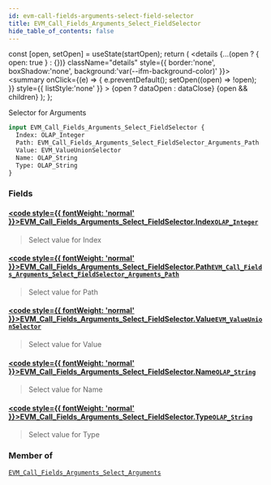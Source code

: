 ```yaml
---
id: evm-call-fields-arguments-select-field-selector
title: EVM_Call_Fields_Arguments_Select_FieldSelector
hide_table_of_contents: false
---
```







  const [open, setOpen] = useState(startOpen);
  return (
    <details {...(open ? { open: true } : {})} className="details" style={{ border:'none', boxShadow:'none', background:'var(--ifm-background-color)' }}>
      <summary
        onClick={(e) => {
          e.preventDefault();
          setOpen((open) => !open);
        }}
        style={{ listStyle:'none' }}
      >
      {open ? dataOpen : dataClose}
      </summary>
      {open && children}
    </details>
  );
};




Selector for Arguments


```graphql
input EVM_Call_Fields_Arguments_Select_FieldSelector {
  Index: OLAP_Integer
  Path: EVM_Call_Fields_Arguments_Select_FieldSelector_Arguments_Path
  Value: EVM_ValueUnionSelector
  Name: OLAP_String
  Type: OLAP_String
}
```




### Fields

#### [<code style={{ fontWeight: 'normal' }}>EVM_Call_Fields_Arguments_Select_FieldSelector.<b>Index</b></code>](#)<Bullet />[`OLAP_Integer`](/docs/graphql-reference/inputs/olap-integer) <Badge class="secondary" text="input"/>
> Select value for Index
> 

#### [<code style={{ fontWeight: 'normal' }}>EVM_Call_Fields_Arguments_Select_FieldSelector.<b>Path</b></code>](#)<Bullet />[`EVM_Call_Fields_Arguments_Select_FieldSelector_Arguments_Path`](/docs/graphql-reference/inputs/evm-call-fields-arguments-select-field-selector-arguments-path) <Badge class="secondary" text="input"/>
> Select value for Path
> 

#### [<code style={{ fontWeight: 'normal' }}>EVM_Call_Fields_Arguments_Select_FieldSelector.<b>Value</b></code>](#)<Bullet />[`EVM_ValueUnionSelector`](/docs/graphql-reference/inputs/evm-value-union-selector) <Badge class="secondary" text="input"/>
> Select value for Value
> 

#### [<code style={{ fontWeight: 'normal' }}>EVM_Call_Fields_Arguments_Select_FieldSelector.<b>Name</b></code>](#)<Bullet />[`OLAP_String`](/docs/graphql-reference/inputs/olap-string) <Badge class="secondary" text="input"/>
> Select value for Name
> 

#### [<code style={{ fontWeight: 'normal' }}>EVM_Call_Fields_Arguments_Select_FieldSelector.<b>Type</b></code>](#)<Bullet />[`OLAP_String`](/docs/graphql-reference/inputs/olap-string) <Badge class="secondary" text="input"/>
> Select value for Type
> 



### Member of

[`EVM_Call_Fields_Arguments_Select_Arguments`](/docs/graphql-reference/inputs/evm-call-fields-arguments-select-arguments)  <Badge class="secondary" text="input"/>


